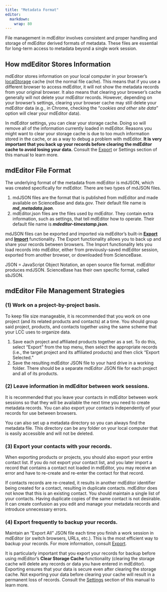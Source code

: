```yaml
---
title: "Metadata Format"
editor: 
  markdown: 
    wrap: 80
---
```


File management in mdEditor involves consistent and proper handling and storage
of mdEditor derived formats of metadata. These files are essential for long-term
access to metadata beyond a single work session.

## How mdEditor Stores Information

mdEditor stores information on your local computer in your browser's
[localStorage](https://en.wikipedia.org/wiki/Web_storage) cache (not the normal
file cache). This means that if you use a different browser to access mdEditor,
it will not show the metadata records from your original browser. It also means
that clearing your browser's cache generally will not delete your mdEditor
records. However, depending on your browser's settings, clearing your browser
cache may still delete your mdEditor data (e.g., in Chrome, checking the
"*cookies and other site data*" option will clear your mdEditor data).

::: callout-warning
In mdEditor settings, you can clear your storage cache. Doing so
will remove all of the information currently loaded in mdEditor. Reasons you
might want to clear your storage cache is due to too much information stored in
the cache, or as a way to debug a problem with mdEditor. **It is very important
that you back up your records before clearing the mdEditor cache to avoid losing
your data.** Consult the [Export](export.md) or Settings section of this manual
to learn more.
:::

## mdEditor File Format

The underlying format of the metadata from mdEditor is mdJSON, which was created
specifically for mdEditor. There are two types of mdJSON files.

1.  mdJSON files are the format that is published from mdEditor and made
    available on ScienceBase and data.gov. Their default file name is
    ***md_metadata.json***.
2.  mdEditor.json files are the files used by mdEditor. They contain extra
    information, such as settings, that tell mdEditor how to operate. Their
    default file name is ***mdeditor-timestamp.json***.

mdJSON files can be exported and imported via mdEditor's built-in
[**Export**](export.md) and [**Import**](import/) functionality. The Export
functionality allows you to back up and share your records between browsers. The
Import functionality lets you load records into mdEditor, either from
previously-saved mdEditor session, exported from another browser, or downloaded
from ScienceBase.

::: callout-note
JSON = JavaScript Object Notation, an open source file format. mdEditor produces
mdJSON. ScienceBase has their own specific format, called sbJSON.
:::

## mdEditor File Management Strategies

### (1) Work on a project-by-project basis.

To keep file size manageable, it is recommended that you work on one project
(and its related products and contacts) at a time. You should group said
project, products, and contacts together using the same scheme that your LCC
uses to organize data.

1.  Save each project and affiliated products together as a set. To do this,
    select “Export” from the top menu, then select the appropriate records
    (i.e., the target project and its affiliated products) and then click
    “Export Selected."
2.  Save the resulting mdEditor JSON file to your hard drive in a working
    folder. There should be a separate mdEditor JSON file for each project and
    all of its products.

### (2) Leave information in mdEditor between work sessions.

It is recommended that you leave your contacts in mdEditor between work sessions
so that they will be available the next time you need to create metadata
records. You can also export your contacts independently of your records for use
between browsers.

You can also set up a metadata directory so you can always find the metadata
file. This directory can be any folder on your local computer that is easily
accessible and will not be deleted.

### (3) Export your contacts with your records.

When exporting products or projects, you should also export your entire contact
list. If you do not export your contact list, and you later import a record that
contains a contact not loaded in mdEditor, you may receive an error and have to
re-create and re-enter the contact for that record.

::: callout-warning
If contacts records are re-created, it results in another mdEditor identifier
being created for a contact, resulting in duplicate contacts. mdEditor does not
know that this is an existing contact. You should maintain a single list of your
contacts. Having duplicate copies of the same contact is not desirable. It can
create confusion as you edit and manage your metadata records and introduce
unnecessary errors.
:::

### (4) Export frequently to backup your records.

Maintain an “Export All” JSON file each time you finish a work session in
mdEditor (or switch browsers, URLs, etc.). This is the most efficient way to
backup your records. For more information, consult [Export](export.md).

It is particularly important that you export your records for backup before
using mdEditor's **Clear Storage Cache** functionality (clearing the storage
cache will delete any records or data you have entered in mdEditor). Exporting
ensures that your data is secure even after clearing the storage cache. Not
exporting your data before clearing your cache will result in a permanent loss
of records. Consult the [Settings](../settings.md) section of this manual to
learn more.
